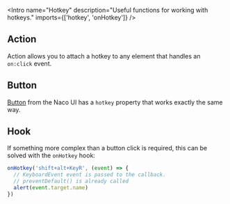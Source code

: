 
<Meta of={Stories} />

<Intro
  name="Hotkey"
  description="Useful functions for working with hotkeys."
  imports={['hotkey', 'onHotkey']}
/>

## Action

Action allows you to attach a hotkey to any element that handles an `on:click` event.

<Story of={Stories.Basic} />

## Button

[Button](/?path=/docs/components-button--docs) from the Naco UI has a `hotkey` property that works exactly the same way.

<Story of={Stories.NacoButton} />

## Hook

If something more complex than a button click is required, this can be solved with the `onHotkey` hook:

```ts
onHotkey('shift+alt+KeyR', (event) => {
  // KeyboardEvent event is passed to the callback.
  // preventDefault() is already called
  alert(event.target.name)
})
```
